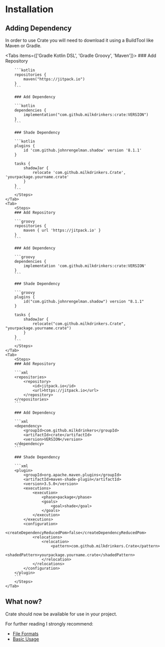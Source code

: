 
# Installation

## Adding Dependency

In order to use Crate you will need to download it using a BuildTool like Maven or Gradle.

<Tabs items={['Gradle Kotlin DSL', 'Gradle Groovy', 'Maven']}>
    <Tab>
        <Steps>
        ### Add Repository

        ```kotlin
        repositories {
            maven("https://jitpack.io")
        }
        ```

        ### Add Dependency

        ```kotlin
        dependencies {
            implementation("com.github.milkdrinkers:crate:VERSION")
        }
        ```

        ### Shade Dependency

        ```kotlin
        plugins {
            id 'com.github.johnrengelman.shadow' version '8.1.1'
        }

        tasks {
            shadowJar {
                relocate 'com.github.milkdrinkers.Crate', 'yourpackage.yourname.crate'
            }
        }
        ```
        </Steps>
    </Tab>
    <Tab>
        <Steps>
        ### Add Repository

        ```groovy
        repositories {
            maven { url 'https://jitpack.io' }
        }
        ```

        ### Add Dependency

        ```groovy
        dependencies {
            implementation 'com.github.milkdrinkers:crate:VERSION'
        }
        ```

        ### Shade Dependency

        ```groovy
        plugins {
            id("com.github.johnrengelman.shadow") version "8.1.1"
        }

        tasks {
            shadowJar {
                relocate("com.github.milkdrinkers.Crate", "yourpackage.yourname.crate")
            }
        }
        ```
        </Steps>
    </Tab>
    <Tab>
        <Steps>
        ### Add Repository

        ```xml
        <repositories>
            <repository>
                <id>jitpack.io</id>
                <url>https://jitpack.io</url>
            </repository>
        </repositories>
        ```

        ### Add Dependency

        ```xml
        <dependency>
            <groupId>com.github.milkdrinkers</groupId>
            <artifactId>crate</artifactId>
            <version>VERSION</version>
        </dependency>
        ```

        ### Shade Dependency

        ```xml
        <plugin>
            <groupId>org.apache.maven.plugins</groupId>
            <artifactId>maven-shade-plugin</artifactId>
            <version>3.5.0</version>
            <executions>
                <execution>
                    <phase>package</phase>
                    <goals>
                        <goal>shade</goal>
                    </goals>
                </execution>
            </executions>
            <configuration>
                <createDependencyReducedPom>false</createDependencyReducedPom>
                <relocations>
                    <relocation>
                        <pattern>com.github.milkdrinkers.Crate</pattern>
                        <shadedPattern>yourpackage.yourname.crate</shadedPattern>
                    </relocation>
                </relocations>
            </configuration>
        </plugin>
        ```
        </Steps>
    </Tab>
</Tabs>

## What now?

Crate should now be available for use in your project.

For further reading I strongly recommend:
* [File Formats](./file_formats.mdx)
* [Basic Usage](./basic_usage.mdx)
